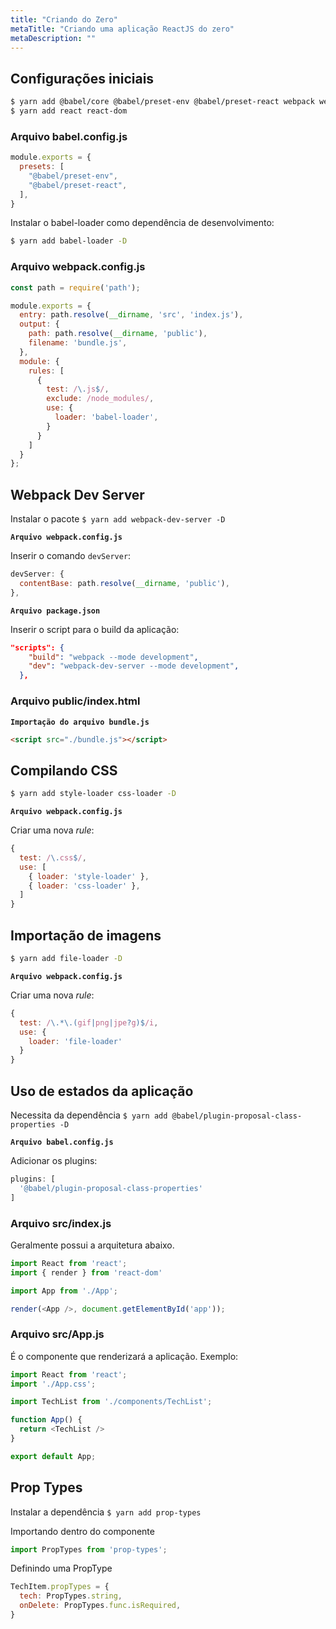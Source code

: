 ```yaml
---
title: "Criando do Zero"
metaTitle: "Criando uma aplicação ReactJS do zero"
metaDescription: ""
---
```


## Configurações iniciais

```bash
$ yarn add @babel/core @babel/preset-env @babel/preset-react webpack webpack-cli -D
$ yarn add react react-dom
```

### Arquivo babel.config.js

```js
module.exports = {
  presets: [
    "@babel/preset-env",
    "@babel/preset-react",
  ],
}
```

Instalar o babel-loader como dependência de desenvolvimento:

```bash
$ yarn add babel-loader -D
```

### Arquivo webpack.config.js


```js
const path = require('path');

module.exports = {
  entry: path.resolve(__dirname, 'src', 'index.js'),
  output: {
    path: path.resolve(__dirname, 'public'),
    filename: 'bundle.js',
  },
  module: {
    rules: [
      {
        test: /\.js$/,
        exclude: /node_modules/,
        use: {
          loader: 'babel-loader',
        }
      }
    ]
  }
};
```

## Webpack Dev Server

Instalar o pacote `$ yarn add webpack-dev-server -D `

**`Arquivo webpack.config.js`**

Inserir o comando `devServer`:

```js
devServer: {
  contentBase: path.resolve(__dirname, 'public'),
},
```

**`Arquivo package.json`**

Inserir o script para o build da aplicação:
```json
"scripts": {
    "build": "webpack --mode development",
    "dev": "webpack-dev-server --mode development",
  },
```

### Arquivo public/index.html

**`Importação do arquivo bundle.js`**

```html
<script src="./bundle.js"></script>
```

## Compilando CSS

```bash
$ yarn add style-loader css-loader -D
```

**`Arquivo webpack.config.js`**

Criar uma nova *rule*:
```js
{
  test: /\.css$/,
  use: [
    { loader: 'style-loader' },
    { loader: 'css-loader' },
  ]
}
```

## Importação de imagens

```bash
$ yarn add file-loader -D
```

**`Arquivo webpack.config.js`**

Criar uma nova *rule*:
```js
{
  test: /\.*\.(gif|png|jpe?g)$/i,
  use: {
    loader: 'file-loader'
  }
}
```

## Uso de estados da aplicação

Necessita da dependência `$ yarn add @babel/plugin-proposal-class-properties -D`

**`Arquivo babel.config.js`**

Adicionar os plugins:
```js
plugins: [
  '@babel/plugin-proposal-class-properties'
]
```

### Arquivo src/index.js

Geralmente possui a arquitetura abaixo.
```js
import React from 'react';
import { render } from 'react-dom'

import App from './App';

render(<App />, document.getElementById('app'));
```

### Arquivo src/App.js

É o componente que renderizará a aplicação. Exemplo:
```js
import React from 'react';
import './App.css';

import TechList from './components/TechList';

function App() {
  return <TechList />
}

export default App;
```

## Prop Types

Instalar a dependência `$ yarn add prop-types`

Importando dentro do componente
```js
import PropTypes from 'prop-types';
```

Definindo uma PropType
```js
TechItem.propTypes = {
  tech: PropTypes.string,
  onDelete: PropTypes.func.isRequired,
}
```
